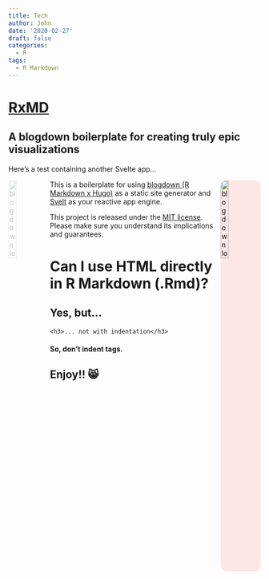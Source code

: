 ```yaml
---
title: Tech
author: John
date: '2020-02-27'
draft: false
categories:
  - R
tags:
  - R Markdown
---
```


# [RxMD](https://github.com/Real-Currents/rx-md)
## A blogdown boilerplate for creating truly epic visualizations

Here's a test containing another Svelte app...

<div id="test-app"></div>

<a href="https://bookdown.org/yihui/blogdown">
    <img src="https://bookdown.org/yihui/blogdown/images/logo.png"
         alt="blogdown logo" style="max-width: 80px; opacity: 0.25;" width="20%" align="left" />
</a>

<a href="https://svelte.dev/">
    <img src="https://svelte.dev/svelte-logo-outline.svg"
         alt="blogdown logo" style="background-color:rgba(255, 32, 00, 0.1); border-radius:12px; border-color:#f30; max-width:80px;"
         width="20%" align="right" />
</a>

This is a boilerplate for using [blogdown (R Markdown x Hugo)](https://github.com/rstudio/blogdown/) as a static site generator and [Svelt](https://svelte.dev/) as your reactive app engine.

This project is released under the [MIT license](LICENSE). Please make sure you understand its implications and guarantees.
<br />

<div>
<h1>Can I use HTML directly in R Markdown (.Rmd)?</h1>
<h2>Yes, but...</h2>
    <h3>... not with indentation</h3>
<h4>So, don't indent tags.</h4>
</div>

## Enjoy!! 😸


